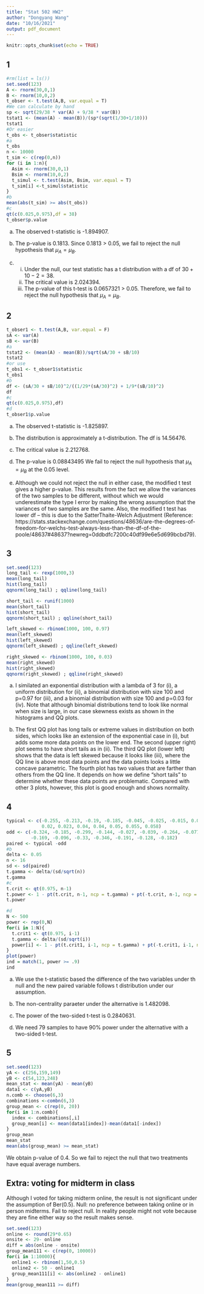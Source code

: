 ```yaml
---
title: "Stat 502 HW2"
author: "Dongyang Wang"
date: "10/16/2021"
output: pdf_document
---
```


```r
knitr::opts_chunk$set(echo = TRUE)
```

## 1

```r
#rm(list = ls())
set.seed(123)
A <- rnorm(30,0,1)
B <- rnorm(10,0,2)
t_obser <- t.test(A,B, var.equal = T)
#We can calculate by hand
sp <- sqrt(29/38 * var(A) + 9/38 * var(B))
tstat1 <- (mean(A) - mean(B))/(sp*(sqrt(1/30+1/10)))
tstat1
#Or easier
t_obs <- t_obser$statistic
#a
t_obs
n <- 10000
t_sim <- c(rep(0,n))
for (i in 1:n){
  Asim <- rnorm(30,0,1)
  Bsim <- rnorm(10,0,2)
  t_simul <- t.test(Asim, Bsim, var.equal = T)
  t_sim[i] <-t_simul$statistic
}
#b
mean(abs(t_sim) >= abs(t_obs))
#c
qt(c(0.025,0.975),df = 38)
t_obser$p.value
```

(a) The observed t-statistic is -1.894907.

(b) The p-value is 0.1813. Since 0.1813 > 0.05, we fail to reject the null hypothesis that $\mu_A = \mu_B$.

(c)
    (i)   Under the null, our test statistic has a t distribution with a df of $30+10-2=38$.
    (ii)  The critical value is 2.024394.
    (iii) The p-value of this t-test is 0.0657321 > 0.05. Therefore, we fail to reject the null hypothesis that $\mu_A = \mu_B$.

## 2
```r
t_obser1 <- t.test(A,B, var.equal = F)
sA <- var(A)
sB <- var(B)
#a
tstat2 <- (mean(A) - mean(B))/sqrt(sA/30 + sB/10)
tstat2
#or use 
t_obs1 <- t_obser1$statistic
t_obs1
#b
df <- (sA/30 + sB/10)^2/((1/29*(sA/30)^2) + 1/9*(sB/10)^2)
df
#c
qt(c(0.025,0.975),df)
#d
t_obser1$p.value
```


(a) The observed t-statistic is -1.825897.

(b) The distribution is approximately a t-distribution. The df is 14.56476.

(c) The critical value is 2.212768.
    
(d) The p-value is 0.08843495 We fail to reject the null hypothesis that $\mu_A = \mu_B$
at the 0.05 level.

(e) Although we could not reject the null in either case, the modified t test gives
a higher p-value. This results from the fact we allow the variances of the two
samples to be different, without which we would underestimate the type I error by 
making the wrong assumption that the variances of two samples are the same. Also,
the modified t test has lower df -- this is due to the SatterThaite-Welch Adjustment
(Reference: https://stats.stackexchange.com/questions/48636/are-the-degrees-of-freedom-for-welchs-test-always-less-than-the-df-of-the-poole/48637#48637?newreg=0ddbdfc7200c40df99e6e5d699bcbd79).

## 3

```r
set.seed(123)
long_tail <- rexp(1000,3)
mean(long_tail)
hist(long_tail)
qqnorm(long_tail) ; qqline(long_tail)

short_tail <- runif(1000)
mean(short_tail)
hist(short_tail)
qqnorm(short_tail) ; qqline(short_tail)

left_skewed <- rbinom(1000, 100, 0.97)
mean(left_skewed)
hist(left_skewed)
qqnorm(left_skewed) ; qqline(left_skewed)

right_skewed <- rbinom(1000, 100, 0.03)
mean(right_skewed)
hist(right_skewed)
qqnorm(right_skewed) ; qqline(right_skewed)
```

(a) I similated an exponential distribution with a lambda of 3 for (i), a uniform distribution for (ii),
a binomial distribution with size 100 and p=0.97 for (iii), and a binomial distribution with size 100 and p=0.03 for (iv).
Note that although binomial distributions tend to look like normal when size is large, in our case
skewness exists as shown in the histograms and QQ plots. 

(b) The first QQ plot has long tails or extreme values in distribution on both sides, which looks like an extension of the exponential case in (i), but adds some more data points on the lower end. The second (upper right) plot seems to have short tails as in (ii). The third QQ plot (lower left) shows that the data is left skewed because it looks like (iii), where the QQ line is above most data points
and the data points looks a little concave parametric. The fourth plot has two values that are farther than others from the QQ line. It depends on how we define "short tails" to determine whether these data points are problematic. Compared with other 3 plots, however, this plot is good enough and shows normality.

## 4
```r
typical <- c(-0.255, -0.213, -0.19, -0.185, -0.045, -0.025, -0.015, 0.003, 0.015,
             0.02, 0.023, 0.04, 0.04, 0.05, 0.055, 0.058)
odd <- c(-0.324, -0.185, -0.299, -0.144, -0.027, -0.039, -0.264, -0.077, -0.017,
         -0.169, -0.096, -0.33, -0.346, -0.191, -0.128, -0.182)
paired <- typical -odd
#b
delta <- 0.05
n <- 16
sd <- sd(paired)
t.gamma <- delta/(sd/sqrt(n))
t.gamma
#c
t.crit <- qt(0.975, n-1)
t.power <- 1 - pt(t.crit, n-1, ncp = t.gamma) + pt(-t.crit, n-1, ncp = t.gamma)
t.power

#d
N <- 500
power <- rep(0,N)
for(i in 1:N){
  t.crit1 <- qt(0.975, i-1)
  t.gamma <- delta/(sd/sqrt(i))
  power[i] <- 1 - pt(t.crit1, i-1, ncp = t.gamma) + pt(-t.crit1, i-1, ncp = t.gamma)
}
plot(power)
ind = match(1, power >= .9)
ind
```
(a) We use the t-statistic based the difference of the two variables under th null and the new paired variable follows t distribution under our assumption.

(b) The non-centrality paraeter under the alternative is 1.482098.

(c) The power of the two-sided t-test is 0.2840631.

(d) We need 79 samples to have 90% power under the alternative with a two-sided t-test.

## 5
```r
set.seed(123)
yA <- c(256,159,149)
yB <- c(54,123,248)
mean_stat <- mean(yA) - mean(yB)
data1 <- c(yA,yB)
n.comb <- choose(6,3)
combinations <-combn(6,3)
group_mean <- c(rep(0, 20))
for(i in 1:n.comb){
  index <- combinations[,i]
  group_mean[i] <- mean(data1[index])-mean(data1[-index])
}
group_mean
mean_stat
mean(abs(group_mean) >= mean_stat)
```
We obtain p-value of 0.4. So we fail to reject the null that two treatments have equal average numbers.

## Extra: voting for midterm in class

Although I voted for taking midterm online, the result is not significant under
the assumption of Ber(0.5). Null: no preference between taking online or in person midterms. Fail to reject null.
In reality people might not vote because they are fine either way so the result makes sense.
```r
set.seed(123)
online <- round(29*0.65)
onsite <- 29- online
diff = abs(online - onsite)
group_mean111 <- c(rep(0, 10000))
for(i in 1:10000){
  online1 <- rbinom(1,50,0.5)
  online2 <- 50 - online1
  group_mean111[i] <- abs(online2 - online1)
}
mean(group_mean111 >= diff)
```
